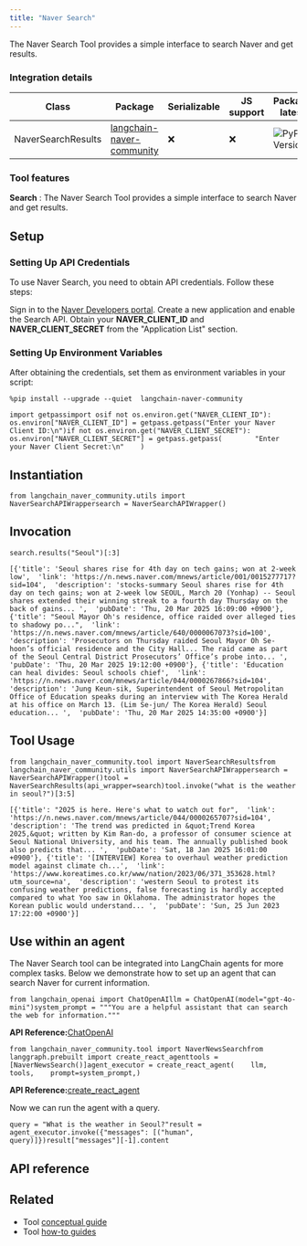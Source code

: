 ```yaml
---
title: "Naver Search"
---
```


The Naver Search Tool provides a simple interface to search Naver and get results.

### Integration details

| Class              | Package                                                                          | Serializable | JS support | Package latest                                                                                   |
| ------------------ | -------------------------------------------------------------------------------- | ------------ | ---------- | ------------------------------------------------------------------------------------------------ |
| NaverSearchResults | [langchain-naver-community](https://pypi.org/project/langchain-naver-community/) | ❌            | ❌          | ![PyPI - Version](/images/oss/integrations/tools/naver_search/pypi/v/langchain-naver-community) |

### Tool features

**Search** : The Naver Search Tool provides a simple interface to search Naver and get results.

## Setup

### Setting Up API Credentials

To use Naver Search, you need to obtain API credentials. Follow these steps:

Sign in to the [Naver Developers portal](https://developers.naver.com/main/). Create a new application and enable the Search API. Obtain your **NAVER\_CLIENT\_ID** and **NAVER\_CLIENT\_SECRET** from the "Application List" section.

### Setting Up Environment Variables

After obtaining the credentials, set them as environment variables in your script:

```
%pip install --upgrade --quiet  langchain-naver-community
```

```
import getpassimport osif not os.environ.get("NAVER_CLIENT_ID"):    os.environ["NAVER_CLIENT_ID"] = getpass.getpass("Enter your Naver Client ID:\n")if not os.environ.get("NAVER_CLIENT_SECRET"):    os.environ["NAVER_CLIENT_SECRET"] = getpass.getpass(        "Enter your Naver Client Secret:\n"    )
```

## Instantiation

```
from langchain_naver_community.utils import NaverSearchAPIWrappersearch = NaverSearchAPIWrapper()
```

## Invocation

```
search.results("Seoul")[:3]
```

```
[{'title': 'Seoul shares rise for 4th day on tech gains; won at 2-week low',  'link': 'https://n.news.naver.com/mnews/article/001/0015277717?sid=104',  'description': 'stocks-summary Seoul shares rise for 4th day on tech gains; won at 2-week low SEOUL, March 20 (Yonhap) -- Seoul shares extended their winning streak to a fourth day Thursday on the back of gains... ',  'pubDate': 'Thu, 20 Mar 2025 16:09:00 +0900'}, {'title': "Seoul Mayor Oh's residence, office raided over alleged ties to shadowy po...",  'link': 'https://n.news.naver.com/mnews/article/640/0000067073?sid=100',  'description': 'Prosecutors on Thursday raided Seoul Mayor Oh Se-hoon’s official residence and the City Hall... The raid came as part of the Seoul Central District Prosecutors’ Office’s probe into... ',  'pubDate': 'Thu, 20 Mar 2025 19:12:00 +0900'}, {'title': 'Education can heal divides: Seoul schools chief',  'link': 'https://n.news.naver.com/mnews/article/044/0000267866?sid=104',  'description': 'Jung Keun-sik, Superintendent of Seoul Metropolitan Office of Education speaks during an interview with The Korea Herald at his office on March 13. (Lim Se-jun/ The Korea Herald) Seoul education... ',  'pubDate': 'Thu, 20 Mar 2025 14:35:00 +0900'}]
```

## Tool Usage

```
from langchain_naver_community.tool import NaverSearchResultsfrom langchain_naver_community.utils import NaverSearchAPIWrappersearch = NaverSearchAPIWrapper()tool = NaverSearchResults(api_wrapper=search)tool.invoke("what is the weather in seoul?")[3:5]
```

```
[{'title': "2025 is here. Here's what to watch out for",  'link': 'https://n.news.naver.com/mnews/article/044/0000265707?sid=104',  'description': 'The trend was predicted in &quot;Trend Korea 2025,&quot; written by Kim Ran-do, a professor of consumer science at Seoul National University, and his team. The annually published book also predicts that... ',  'pubDate': 'Sat, 18 Jan 2025 16:01:00 +0900'}, {'title': '[INTERVIEW] Korea to overhaul weather prediction model against climate ch...',  'link': 'https://www.koreatimes.co.kr/www/nation/2023/06/371_353628.html?utm_source=na',  'description': 'western Seoul to protest its confusing weather predictions, false forecasting is hardly accepted compared to what Yoo saw in Oklahoma. The administrator hopes the Korean public would understand... ',  'pubDate': 'Sun, 25 Jun 2023 17:22:00 +0900'}]
```

## Use within an agent

The Naver Search tool can be integrated into LangChain agents for more complex tasks. Below we demonstrate how to set up an agent that can search Naver for current information.

```
from langchain_openai import ChatOpenAIllm = ChatOpenAI(model="gpt-4o-mini")system_prompt = """You are a helpful assistant that can search the web for information."""
```

**API Reference:**[ChatOpenAI](https://python.langchain.com/api_reference/openai/chat_models/langchain_openai.chat_models.base.ChatOpenAI.html)

```
from langchain_naver_community.tool import NaverNewsSearchfrom langgraph.prebuilt import create_react_agenttools = [NaverNewsSearch()]agent_executor = create_react_agent(    llm,    tools,    prompt=system_prompt,)
```

**API Reference:**[create\_react\_agent](https://langchain-ai.github.io/langgraph/reference/prebuilt/#langgraph.prebuilt.chat_agent_executor.create_react_agent)

Now we can run the agent with a query.

```
query = "What is the weather in Seoul?"result = agent_executor.invoke({"messages": [("human", query)]})result["messages"][-1].content
```

## API reference

## Related

* Tool [conceptual guide](/oss/concepts/tools)
* Tool [how-to guides](/oss/how_to/#tools)
